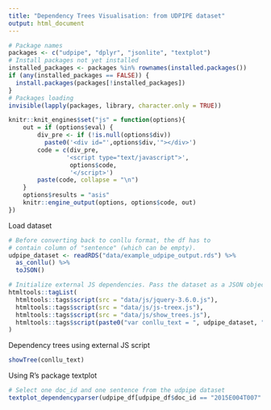 ```yaml
---
title: "Dependency Trees Visualisation: from UDPIPE dataset"
output: html_document
---
```


```r
# Package names
packages <- c("udpipe", "dplyr", "jsonlite", "textplot")
# Install packages not yet installed
installed_packages <- packages %in% rownames(installed.packages())
if (any(installed_packages == FALSE)) {
  install.packages(packages[!installed_packages])
}
# Packages loading
invisible(lapply(packages, library, character.only = TRUE))

knitr::knit_engines$set("js" = function(options){
    out = if (options$eval) {
        div_pre <- if (!is.null(options$div)) 
          paste0('<div id="',options$div,'"></div>')
        code = c(div_pre,
                '<script type="text/javascript">',
                 options$code,
                 '</script>')
        paste(code, collapse = "\n")
    }
    options$results = "asis"
    knitr::engine_output(options, options$code, out)
})

```

Load dataset
```r
# Before converting back to conllu format, the df has to 
# contain column of "sentence" (which can be empty).
udpipe_dataset <- readRDS("data/example_udpipe_output.rds") %>% 
  as_conllu() %>%
  toJSON()

# Initialize external JS dependencies. Pass the dataset as a JSON object to JS.
htmltools::tagList(
  htmltools::tags$script(src = "data/js/jquery-3.6.0.js"),
  htmltools::tags$script(src = "data/js/js-treex.js"),
  htmltools::tags$script(src = "data/js/show_trees.js"),
  htmltools::tags$script(paste0("var conllu_text = ", udpipe_dataset, ".toString();"))
)

```

Dependency trees using external JS script
```js
showTree(conllu_text)
```

Using R's package textplot
```r
# Select one doc_id and one sentence from the udpipe dataset
textplot_dependencyparser(udpipe_df[udpipe_df$doc_id == "2015E004T007" & udpipe_df$sentence_id == 1, ], size = 3) 
```

